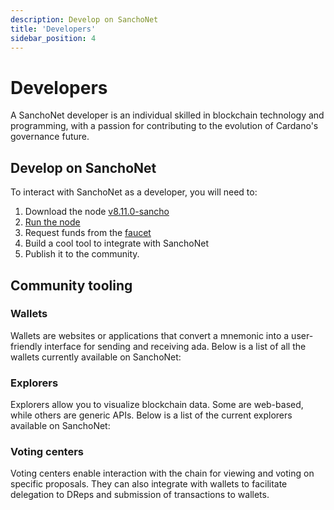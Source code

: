 ```yaml
---
description: Develop on SanchoNet
title: 'Developers'
sidebar_position: 4
---
```


# Developers

A SanchoNet developer is an individual skilled in blockchain technology and programming, with a passion for contributing to the evolution of Cardano's governance future.

## Develop on SanchoNet

To interact with SanchoNet as a developer, you will need to:

1. Download the node [v8.11.0-sancho](https://github.com/IntersectMBO/cardano-node/releases/tag/8.11.0-sancho)
2. [Run the node](tutorials/start-a-node.mdx)
3. Request funds from the [faucet](/faucet)
3. Build a cool tool to integrate with SanchoNet
4. Publish it to the community.

## Community tooling

### Wallets

Wallets are websites or applications that convert a mnemonic into a user-friendly interface for sending and receiving ada. Below is a list of all the wallets currently available on SanchoNet:

### Explorers

Explorers allow you to visualize blockchain data. Some are web-based, while others are generic APIs. Below is a list of the current explorers available on SanchoNet:

### Voting centers

Voting centers enable interaction with the chain for viewing and voting on specific proposals. They can also integrate with wallets to facilitate delegation to DReps and submission of transactions to wallets.
